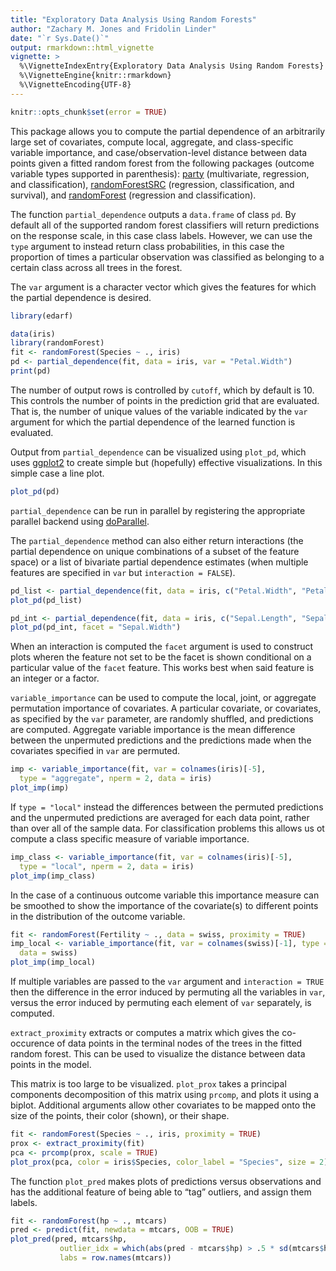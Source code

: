 ```yaml
---
title: "Exploratory Data Analysis Using Random Forests"
author: "Zachary M. Jones and Fridolin Linder"
date: "`r Sys.Date()`"
output: rmarkdown::html_vignette
vignette: >
  %\VignetteIndexEntry{Exploratory Data Analysis Using Random Forests}
  %\VignetteEngine{knitr::rmarkdown}
  %\VignetteEncoding{UTF-8}
---
```


```r
knitr::opts_chunk$set(error = TRUE)
```

This package allows you to compute the partial dependence of an arbitrarily large set of covariates, compute local, aggregate, and class-specific variable importance, and case/observation-level distance between data points given a fitted random forest from the following packages (outcome variable types supported in parenthesis): [party](https://cran.r-project.org/package=party) (multivariate, regression, and classification), [randomForestSRC](https://cran.r-project.org/package=randomForestSRC) (regression, classification, and survival), and [randomForest](https://cran.r-project.org/package=randomForest) (regression and classification).

The function `partial_dependence` outputs a `data.frame` of class `pd`. By default all of the supported random forest classifiers will return predictions on the response scale, in this case class labels. However, we can use the `type` argument to instead return class probabilities, in this case the proportion of times a particular observation was classified as belonging to a certain class across all trees in the forest.

The `var` argument is a character vector which gives the features for which the partial dependence is desired.

```r
library(edarf)

data(iris)
library(randomForest)
fit <- randomForest(Species ~ ., iris)
pd <- partial_dependence(fit, data = iris, var = "Petal.Width")
print(pd)
```

The number of output rows is controlled by `cutoff`, which by default is 10. This controls the number of points in the prediction grid that are evaluated. That is, the number of unique values of the variable indicated by the `var` argument for which the partial dependence of the learned function is evaluated.

Output from `partial_dependence` can be visualized using `plot_pd`, which uses [ggplot2](https://cran.r-project.org/package=ggplot2) to create simple but (hopefully) effective visualizations. In this simple case a line plot.

```r
plot_pd(pd)
```

`partial_dependence` can be run in parallel by registering the appropriate parallel backend using [doParallel](https://cran.r-project.org/package=doParallel).

The `partial_dependence` method can also either return interactions (the partial dependence on unique combinations of a subset of the feature space) or a list of bivariate partial dependence estimates (when multiple features are specified in `var` but `interaction = FALSE`).

```r
pd_list <- partial_dependence(fit, data = iris, c("Petal.Width", "Petal.Length"), interaction = FALSE)
plot_pd(pd_list)
```

```r
pd_int <- partial_dependence(fit, data = iris, c("Sepal.Length", "Sepal.Width"), interaction = TRUE)
plot_pd(pd_int, facet = "Sepal.Width")
```

When an interaction is computed the `facet` argument is used to construct plots wheren the feature not set to be the facet is shown conditional on a particular value of the `facet` feature. This works best when said feature is an integer or a factor.

`variable_importance` can be used to compute the local, joint, or aggregate permutation importance of covariates. A particular covariate, or covariates, as specified by the `var` parameter, are randomly shuffled, and predictions are computed. Aggregate variable importance is the mean difference between the unpermuted predictions and the predictions made when the covariates specified in `var` are permuted.

```r
imp <- variable_importance(fit, var = colnames(iris)[-5],
  type = "aggregate", nperm = 2, data = iris)
plot_imp(imp)
```

If `type = "local"` instead the differences between the permuted predictions and the unpermuted predictions are averaged for each data point, rather than over all of the sample data. For classification problems this allows us ot compute a class specific measure of variable importance.

```r
imp_class <- variable_importance(fit, var = colnames(iris)[-5],
  type = "local", nperm = 2, data = iris)
plot_imp(imp_class)
```

In the case of a continuous outcome variable this importance measure can be smoothed to show the importance of the covariate(s) to different points in the distribution of the outcome variable.

```r
fit <- randomForest(Fertility ~ ., data = swiss, proximity = TRUE)
imp_local <- variable_importance(fit, var = colnames(swiss)[-1], type = "local",
  data = swiss)
plot_imp(imp_local)
```

If multiple variables are passed to the `var` argument and `interaction = TRUE` then the difference in the error induced by permuting all the variables in `var`, versus the error induced by permuting each element of `var` separately, is computed.

`extract_proximity` extracts or computes a matrix which gives the co-occurence of data points in the terminal nodes of the trees in the fitted random forest. This can be used to visualize the distance between data points in the model.

This matrix is too large to be visualized. `plot_prox` takes a principal components decomposition of this matrix using `prcomp`, and plots it using a biplot. Additional arguments allow other covariates to be mapped onto the size of the points, their color (shown), or their shape.

```r
fit <- randomForest(Species ~ ., iris, proximity = TRUE)
prox <- extract_proximity(fit)
pca <- prcomp(prox, scale = TRUE)
plot_prox(pca, color = iris$Species, color_label = "Species", size = 2)
```

The function `plot_pred` makes plots of predictions versus observations and has the additional feature of being able to "tag" outliers, and assign them labels.

```r
fit <- randomForest(hp ~ ., mtcars)
pred <- predict(fit, newdata = mtcars, OOB = TRUE)
plot_pred(pred, mtcars$hp,
           outlier_idx = which(abs(pred - mtcars$hp) > .5 * sd(mtcars$hp)),
           labs = row.names(mtcars))
```
